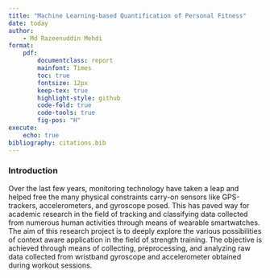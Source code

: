 ```yaml
---
title: "Machine Learning-based Quantification of Personal Fitness"
date: today
author: 
    - Md Razeenuddin Mehdi
format:    
    pdf:
        documentclass: report
        mainfont: Times
        toc: true
        fontsize: 12px
        keep-tex: true
        highlight-style: github
        code-fold: true
        code-tools: true
        fig-pos: "H"
execute:
    echo: true
bibliography: citations.bib
---
```


### Introduction

Over the last few years, monitoring technology have taken a leap and helped free the many physical constraints carry-on sensors like GPS-trackers, accelerometers, and gyroscope posed. This has paved way for academic research in the field of tracking and classifying data collected from numerous human activities through means of wearable smartwatches. The aim of this research project is to deeply explore the various possibilities of context aware application in the field of strength training. The objective is achieved through means of collecting, preprocessing, and analyzing raw data collected from wristband gyroscope and accelerometer obtained during workout sessions.

